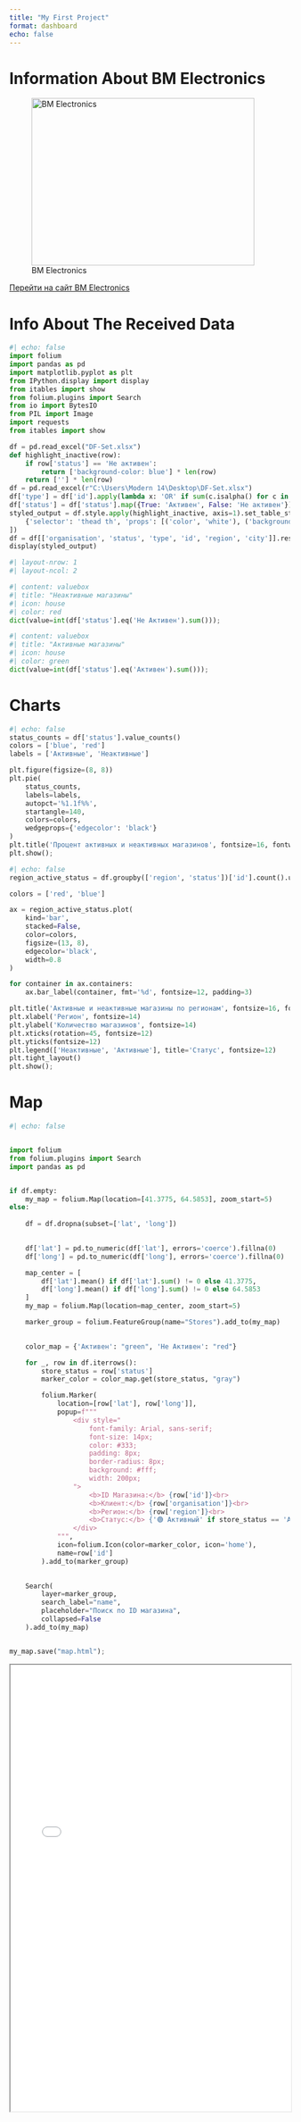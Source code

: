 ```yaml
---
title: "My First Project"
format: dashboard
echo: false
---
```


# Information About BM Electronics
![BM Electronics](https://avatars.mds.yandex.net/i?id=92d9463f247a088e92d27271bbe5806f_sr-5023418-images-thumbs&n=13.png){height=300 width=400}

[Перейти на сайт BM Electronics](https://bme.uz/)


# Info About The Received Data

```python
#| echo: false
import folium
import pandas as pd
import matplotlib.pyplot as plt
from IPython.display import display
from itables import show
from folium.plugins import Search
from io import BytesIO
from PIL import Image
import requests
from itables import show

df = pd.read_excel("DF-Set.xlsx")
def highlight_inactive(row):
    if row['status'] == 'Не активен':
        return ['background-color: blue'] * len(row)
    return [''] * len(row)
df = pd.read_excel(r"C:\Users\Modern 14\Desktop\DF-Set.xlsx")
df['type'] = df['id'].apply(lambda x: 'OR' if sum(c.isalpha() for c in str(x)) >= 2 else 'IR') 
df['status'] = df['status'].map({True: 'Активен', False: 'Не активен'})
styled_output = df.style.apply(highlight_inactive, axis=1).set_table_styles([
    {'selector': 'thead th', 'props': [('color', 'white'), ('background-color', 'black')]}
])
df = df[['organisation', 'status', 'type', 'id', 'region', 'city']].reset_index(drop=True)
display(styled_output)  
```



```python
#| layout-nrow: 1
#| layout-ncol: 2

#| content: valuebox
#| title: "Неактивные магазины"
#| icon: house
#| color: red
dict(value=int(df['status'].eq('Не Активен').sum()));
```


```python
#| content: valuebox
#| title: "Активные магазины"
#| icon: house
#| color: green
dict(value=int(df['status'].eq('Активен').sum()));

```

# Charts

```python
#| echo: false
status_counts = df['status'].value_counts()
colors = ['blue', 'red']
labels = ['Активные', 'Неактивные']

plt.figure(figsize=(8, 8))
plt.pie(
    status_counts, 
    labels=labels, 
    autopct='%1.1f%%', 
    startangle=140, 
    colors=colors,
    wedgeprops={'edgecolor': 'black'}
)
plt.title('Процент активных и неактивных магазинов', fontsize=16, fontweight='bold')
plt.show();
```


```python

#| echo: false
region_active_status = df.groupby(['region', 'status'])['id'].count().unstack(fill_value=0)

colors = ['red', 'blue']

ax = region_active_status.plot(
    kind='bar',
    stacked=False,
    color=colors,
    figsize=(13, 8),
    edgecolor='black',
    width=0.8
)

for container in ax.containers:
    ax.bar_label(container, fmt='%d', fontsize=12, padding=3)

plt.title('Активные и неактивные магазины по регионам', fontsize=16, fontweight='bold')
plt.xlabel('Регион', fontsize=14)
plt.ylabel('Количество магазинов', fontsize=14)
plt.xticks(rotation=45, fontsize=12)
plt.yticks(fontsize=12)
plt.legend(['Неактивные', 'Активные'], title='Статус', fontsize=12)
plt.tight_layout()
plt.show();

```


# Map
```python
#| echo: false


import folium
from folium.plugins import Search
import pandas as pd


if df.empty:
    my_map = folium.Map(location=[41.3775, 64.5853], zoom_start=5)
else:
    
    df = df.dropna(subset=['lat', 'long'])

   
    df['lat'] = pd.to_numeric(df['lat'], errors='coerce').fillna(0)
    df['long'] = pd.to_numeric(df['long'], errors='coerce').fillna(0)

    map_center = [
        df['lat'].mean() if df['lat'].sum() != 0 else 41.3775,
        df['long'].mean() if df['long'].sum() != 0 else 64.5853
    ]
    my_map = folium.Map(location=map_center, zoom_start=5)

    marker_group = folium.FeatureGroup(name="Stores").add_to(my_map)

    
    color_map = {'Активен': "green", 'Не Активен': "red"}

    for _, row in df.iterrows():
        store_status = row['status']
        marker_color = color_map.get(store_status, "gray")

        folium.Marker(
            location=[row['lat'], row['long']],
            popup=f"""
                <div style="
                    font-family: Arial, sans-serif;
                    font-size: 14px;
                    color: #333;
                    padding: 8px;
                    border-radius: 8px;
                    background: #fff;
                    width: 200px;
                ">
                    <b>ID Магазина:</b> {row['id']}<br>
                    <b>Клиент:</b> {row['organisation']}<br>
                    <b>Регион:</b> {row['region']}<br>
                    <b>Статус:</b> {'🟢 Активный' if store_status == 'Активен' else '🔴 Неактивный'}
                </div>
            """,
            icon=folium.Icon(color=marker_color, icon='home'),
            name=row['id']
        ).add_to(marker_group)

 
    Search(
        layer=marker_group,
        search_label="name",
        placeholder="Поиск по ID магазина",
        collapsed=False
    ).add_to(my_map)


my_map.save("map.html");


```

<iframe src="map.html" width="100%" height="800px"></iframe>
